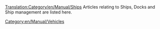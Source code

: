 [[Translation:Category/en/Manual/Ships]]
Articles relating to Ships, Docks and Ship management are listed here.
[[Category:en/Manual/Vehicles]]

{{en/Catmore}}